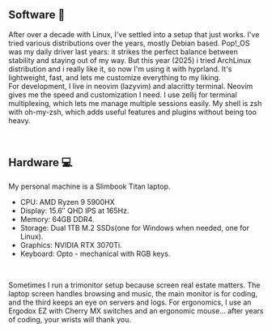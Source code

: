 ## Software 💾

After over a decade with Linux, I've settled into a setup that just works. I've tried various distributions over the years, mostly Debian based. Pop!_OS was my daily driver last years: it strikes the perfect balance between stability and staying out of my way.
But this year (2025) i tried ArchLinux distribution and i really like it, so now I'm
using it with hyprland. It's lightweight, fast, and lets me customize everything to my liking.
<br />
For development, I live in neovim (lazyvim) and alacritty terminal. Neovim gives me the speed and customization I need. I use zellij for terminal multiplexing, which lets me manage multiple sessions easily. My shell is zsh with oh-my-zsh, which adds useful features and plugins without being too heavy.

<br />

## Hardware 💻

My personal machine is a Slimbook Titan laptop.

- CPU: AMD Ryzen 9 5900HX
- Display: 15.6″ QHD IPS at 165Hz.
- Memory: 64GB DDR4.
- Storage: Dual 1TB M.2 SSDs(one for Windows when needed, one for Linux).
- Graphics: NVIDIA RTX 3070Ti.
- Keyboard: Opto - mechanical with RGB keys.

<br />

Sometimes I run a trimonitor setup because screen real estate matters. The laptop screen handles browsing and music, the main monitor is for coding, and the third keeps an eye on servers and logs. For ergonomics, I use an Ergodox EZ with Cherry MX switches and an ergonomic mouse... after years of coding, your wrists will thank you.

